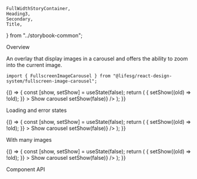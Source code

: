     FullWidthStoryContainer,
    Heading3,
    Secondary,
    Title,
} from "../storybook-common";

<Meta
    title="Modules/FullscreenImageCarousel"
    component={FullscreenImageCarousel}
/>

<Title>FullscreenImageCarousel</Title>

<Secondary>Overview</Secondary>

An overlay that display images in a carousel and offers the ability to zoom into the current image.

```tsx
import { FullscreenImageCarousel } from "@lifesg/react-design-system/fullscreen-image-carousel";
```

<Canvas>
    <Story name="FullscreenImageCarousel">
        {() => {
            const [show, setShow] = useState(false);
            return (
                <FullWidthStoryContainer>
                    <Button.Default
                        onClick={() => {
                            setShow((old) => !old);
                        }}
                    >
                        Show carousel
                    </Button.Default>
                    <FullscreenImageCarousel
                        images={[
                            "https://picsum.photos/id/157/1600/900",
                            "https://picsum.photos/id/163/900/300",
                            "https://picsum.photos/id/369/1000/1000",
                            "https://picsum.photos/id/445/300/300",
                        ]}
                        show={show}
                        onClose={() => setShow(false)}
                    />
                </FullWidthStoryContainer>
            );
        }}
    </Story>
</Canvas>

<Heading3>Loading and error states</Heading3>

<Canvas>
    <Story name="Loading and error states">
        {() => {
            const [show, setShow] = useState(false);
            return (
                <FullWidthStoryContainer>
                    <Button.Default
                        onClick={() => {
                            setShow((old) => !old);
                        }}
                    >
                        Show carousel
                    </Button.Default>
                    <FullscreenImageCarousel
                        images={[
                            "https://httpbin.org/delay/10",
                            "https://asdfghjklqwertyuiop.com",
                        ]}
                        show={show}
                        onClose={() => setShow(false)}
                    />
                </FullWidthStoryContainer>
            );
        }}
    </Story>
</Canvas>

<Heading3>With many images</Heading3>

<Canvas>
    <Story name="With many images">
        {() => {
            const [show, setShow] = useState(false);
            return (
                <FullWidthStoryContainer>
                    <Button.Default
                        onClick={() => {
                            setShow((old) => !old);
                        }}
                    >
                        Show carousel
                    </Button.Default>
                    <FullscreenImageCarousel
                        images={getImages(20)}
                        show={show}
                        onClose={() => setShow(false)}
                    />
                </FullWidthStoryContainer>
            );
        }}
    </Story>
</Canvas>

<Secondary>Component API</Secondary>

<PropsTable />
